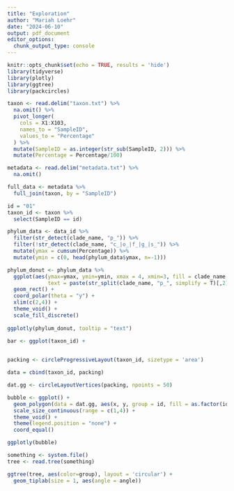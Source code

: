 ```yaml
---
title: "Exploration"
author: "Mariah Loehr"
date: "2024-06-10"
output: pdf_document
editor_options: 
  chunk_output_type: console
---
```


```r
knitr::opts_chunk$set(echo = TRUE, results = 'hide')
library(tidyverse)
library(plotly)
library(ggtree)
library(packcircles)

taxon <- read.delim("taxon.txt") %>%
  na.omit() %>%
  pivot_longer(
    cols = X1:X103,
    names_to = "SampleID",
    values_to = "Percentage"
  ) %>%
  mutate(SampleID = as.integer(str_sub(SampleID, 2))) %>%
  mutate(Percentage = Percentage/100)

metadata <- read.delim("metadata.txt") %>%
  na.omit()

full_data <- metadata %>% 
  full_join(taxon, by = "SampleID")
```

```r
id = "01"
taxon_id <- taxon %>%
  select(SampleID == id)
```

```r
phylum_data <- data_id %>%
  filter(str_detect(clade_name, "p_")) %>%
  filter(!str_detect(clade_name, "c_|o_|f_|g_|s_")) %>%
  mutate(ymax = cumsum(Percentage)) %>%
  mutate(ymin = c(0, head(phylum_data$ymax, n=-1)))

phylum_donut <- phylum_data %>%
  ggplot(aes(ymax=ymax, ymin=ymin, xmax = 4, xmin=3, fill = clade_name,
             text = paste(str_split(clade_name, "p_", simplify = T)[,2]))) +
  geom_rect() +
  coord_polar(theta = "y") +
  xlim(c(2,4)) +
  theme_void() +
  scale_fill_discrete()
  
ggplotly(phylum_donut, tooltip = "text")
```

```r
bar <- ggplot(taxon_id) +
  
```

```r
packing <- circleProgressiveLayout(taxon_id, sizetype = 'area')

data = cbind(taxon_id, packing)

dat.gg <- circleLayoutVertices(packing, npoints = 50)

bubble <- ggplot() +
  geom_polygon(data = dat.gg, aes(x, y, group = id, fill = as.factor(id)), color = "black", alpha = 0.6) +
  scale_size_continuous(range = c(1,4)) +
  theme_void() +
  theme(legend.position = "none") +
  coord_equal()

ggplotly(bubble)
```

```r
something <- system.file()
tree <- read.tree(something)

ggtree(tree, aes(color=group), layout = 'circular') + 
  geom_tiplab(size = 1, aes(angle = angle))
```

```r

```

```r

```



